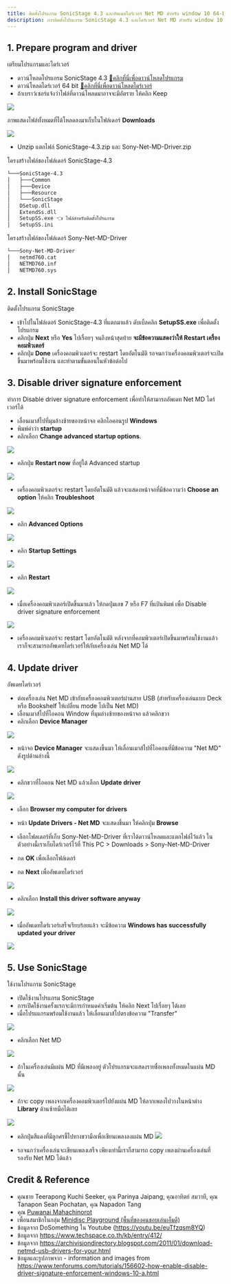 ```yaml
---
title: ติดตั้งโปรแกรม SonicStage 4.3 และอัพเดทไดร์เวอร์ Net MD สำหรับ window 10 64-bit
description: การติตตั้งโปรแกรม SonicStage 4.3 และไดร์เวอร์ Net MD สำหรับ window 10 64-bit แบบ step by step
---
```


## 1. Prepare program and driver

เตรียมโปรแกรมและไดร์เวอร์

- ดาวน์โหลดโปรแกรม SonicStage 4.3 [💾คลิกที่นี่เพื่อดาวน์โหลดโปรแกรม](files/SonicStage-4.3.zip)
- ดาวน์โหลดไดร์เวอร์ 64 bit [💾คลิกที่นี่เพื่อดาวน์โหลดไดร์เวอร์](files/Sony-Net-MD-Driver.zip)
- ถ้าเบราว์เซอร์แจ้งว่าไฟล์ที่ดาวน์โหลดมาอาจจะมีอัตราย ให้คลิก Keep

![](images/keep-downloaded-file.png)

ภาพแสดงไฟล์ทั้งหมดที่ได้โหลดลงมาเก็บในโฟล์เดอร์ **Downloads**

![](images/downloaded-files.png)

- Unzip แตกไฟล์ SonicStage-4.3.zip และ Sony-Net-MD-Driver.zip

โครงสร้างไฟล์ชองโฟล์เดอร์ SonicStage-4.3
```sh
└───SonicStage-4.3
│   ├───Common
│   ├───Device
│   ├───Resource
│   └───SonicStage
│   DSetup.dll
│   ExtendSs.dll
│   SetupSS.exe 👈 ไฟล์สำหรับติดตั้งโปรแกรม
│   SetupSS.ini
```

โครงสร้างไฟล์ของโฟล์เดอร์ Sony-Net-MD-Driver
```sh
└───Sony-Net-MD-Driver
│   netmd760.cat
│   NETMD760.inf
│   NETMD760.sys
```

## 2. Install SonicStage

ติดตั้งโปรแกรม SonicStage

- เข้าไปในโฟล์เดอร์ SonicStage-4.3 ที่แตกมาแล้ว ดับเบิ้ลคลิก **SetupSS.exe** เพื่อติดตั้งโปรแกรม
- คลิกปุ่ม **Next** หรือ **Yes** ไปเรื่อยๆ จนถึงหน้าสุดท้าย **จะมีข้อความแสดงว่าให้ Restart เครื่องคอมพิวเตอร์**
- คลิกปุ่ม **Done** เครื่องคอมพิวเตอร์จะ restart โดยอัตโนมัติ รอจนกว่าเครื่องคอมพิวเตอร์จะเปิดขึ้นมาพร้อมใช้งาน และทำตามขั้นตอนในหัวข้อต่อไป
<!-- ![](images/done-installing-sonic-stage.png) -->

## 3. Disable driver signature enforcement

ทำการ Disable driver signature enforcement เพื่อทำให้สามารถอัพเดท Net MD ไดร์เวอร์ได้

- เลื่อนเมาส์ไปที่มุมล้างซ้ายของหน้าจอ คลิกไอคอนรูป **Windows**
- พิมพ์คำว่า **startup**
- คลิกเลือก **Change advanced startup options**.

![](images/change-advanced-startup-options.png)

- คลิกปุ่ม **Restart now** ที่อยู่ใต้ Advanced startup

![](images/advanced-startup-restart-now.png)

- เครื่องคอมพิวเตอร์จะ restart โดยอัตโนมัติ แล้วจะแสดงหน้าจอที่มีข้อความว่า **Choose an option** ให้คลิก **Troubleshoot**

![](images/disable-driver-signature-enforcement-at-boot-1.png)

- คลิก **Advanced Options**

![](images/disable-driver-signature-enforcement-at-boot-2.png)

- คลิก **Startup Settings**

![](images/disable-driver-signature-enforcement-at-boot-3.png)

- คลิก **Restart**

![](images/disable-driver-signature-enforcement-at-boot-4.png)

- เมื่อเครื่องคอมพิวเตอร์เปิดขึ้นมาแล้ว ให้กดปุ่มเลข 7 หรือ F7 ที่แป้นพิมพ์ เพื่อ Disable driver signature enforcement

![](images/disable-driver-signature-enforcement-at-boot-5.png)

- เครื่องคอมพิวเตอร์จะ restart โดยอัตโนมัติ หลังจากที่คอมพิวเตอร์เปิดขึ้นมาพร้อมใช้งานแล้ว เราก็จะสามารถอัพเดทไดร์เวอร์ให้กับเครื่องเล่น Net MD ได้

## 4. Update driver

อัพเดทไดร์เวอร์

- ต่อเครื่องเล่น Net MD เข้ากับเครื่องคอมพิวเตอร์ผ่านสาย USB (สำหรับเครื่องเล่นแบบ Deck หรือ Bookshelf ให้เปลี่ยน mode ไปเป็น Net MD)
- เลื่อนเมาส์ไปที่ไอคอน Window ที่มุมล่างซ้ายของหน้าจอ แล้วคลิกขวา
- คลิกเลือก **Device Manager**

![](images/select-device-manager.png)

- หน้าจอ **Device Manager** จะแสดงขึ้นมา ให้เลื่อนเมาส์ไปที่ไอคอนที่มีข้อความ "Net MD" ดังรูปด้านล่างนี้

![](images/net-md-in-device-manager.png)

- คลิกขวาที่ไอคอน Net MD แล้วเลือก **Update driver**

![](images/select-update-driver.png)

- เลือก **Browser my computer for drivers**

- หน้า **Update Drivers - Net MD** จะแสดงขึ้นมา ให้คลิกปุ่ม **Browse**
- เลือกโฟลเดอร์ที่เก็บ Sony-Net-MD-Driver ที่เราได้ดาวน์โหลดและแตกไฟล์ไว้แล้ว ในตัวอย่างนี้เราเก็บไดร์เวอร์ไว้ที่ This PC > Downloads > Sony-Net-MD-Driver
- กด **OK** เพื่อเลือกโฟล์เดอร์
- กด **Next** เพื่ออัพเดทไดร์เวอร์

![](images/update-driver-steps.png)

- คลิกเลือก **Install this driver software anyway**

![](images/install-this-software-driver-anyway.png)

- เมื่ออัพเดทไดร์เวอร์เสร็จเรียบร้อยแล้ว จะมีข้อความ **Windows has successfully updated your driver**

![](images/update-driver-successfully.png)

## 5. Use SonicStage

ใช้งานโปรแกรม SonicStage

- เปิดใช้งานโปรแกรม SonicStage
- การเปิดใช้งานครั้งแรกจะมีการกำหนดค่าเริ่มต้น ให้คลิก Next ไปเรื่อยๆ ได้เลย
- เมื่อโปรแแกรมพร้อมใช้งานแล้ว ให้เลื่อนเมาส์ไปตรงข้อความ "Transfer"

![](images/hover-transfer.png)

- คลิกเลือก Net MD

![](images/select-net-md.png)

- ถ้าในเครื่องเล่นมีแผ่น MD ที่มีเพลงอยู่ ตัวโปรแกรมจะแสดงรายชื่อเพลงทั้งหมดในแผ่น MD นั้น

![](images/net-md-connected.png)

- ถ้าจะ copy เพลงจากเครื่องคอมพิวเตอร์ไปยังแผ่น MD ให้ลากเพลงไปวางในหน้าต่าง **Library** ด้านซ้ายมือได้เลย

![](images/transfer-music.png)

- คลิกปุ่มสีแดงที่มีลูกศรชี้ไปทางขวามือเพื่อเขียนเพลงลงแผ่น MD
![](images/transfer-music-button.png)

- รอจนกว่าเครื่องเล่นจะเขียนเพลงเสร็จ เพียงเท่านี้เราก็สามารถ copy เพลงผ่านเครื่องเล่นที่รองรับ Net MD ได้แล้ว

## Credit & Reference
- คุณชาย Teerapong Kuchi Seeker, คุณ Parinya Jaipang, คุณอาทิตย์ สมวาที, คุณ Tanapon Sean Pochatan, คุณ Napadon Tang
- คุณ [Puwanai Mahachinorot](https://www.facebook.com/pinghitz)
- เพื่อนสมาชิกในกลุ่ม [Minidisc Playground (พื้นที่ของคนชอบเล่นเอ็มดี)](https://www.facebook.com/groups/mdplayground/)
- ข้อมูลจาก DoSomething ใน Youtube (https://youtu.be/euTfzqsm8YQ)
- ข้อมูลจาก https://www.techspace.co.th/kb/entry/412/
- ข้อมูลจาก https://archivisiondirectory.blogspot.com/2011/01/download-netmd-usb-drivers-for-your.html
- ข้อมูลและรูปภาพจาก - information and images from
  https://www.tenforums.com/tutorials/156602-how-enable-disable-driver-signature-enforcement-windows-10-a.html


